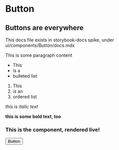 
# Button

## Buttons are everywhere

This docs file exists in storybook-docs spike, under ui/components/Button/docs.mdx

This is some paragraph content

- This
- is a
- bulleted list

1. This
1. is an
1. ordered list

_this is italic text_

**this is some bold text, too**

### This is the component, rendered live!

<Button>Button</Button>
